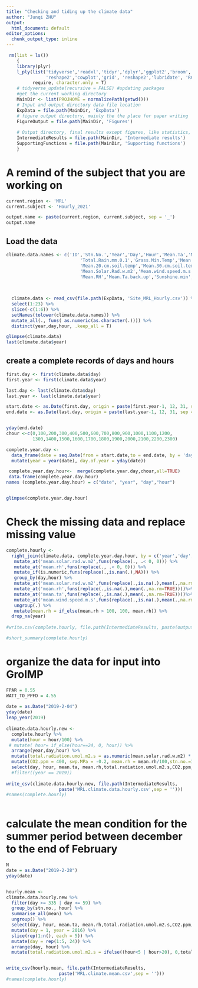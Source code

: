 ---
title: "Checking and tiding up the climate data"
author: "Junqi ZHU"
output:
  html_document: default
editor_options: 
  chunk_output_type: inline
---

```{r, warning=FALSE, echo=FALSE, tidy=TRUE, error=FALSE, message=FALSE}
 rm(list = ls())
    {
    library(plyr)
    l_ply(list('tidyverse','readxl','tidyr','dplyr','ggplot2','broom','ggthemes','plotly','purrr',
               'reshape2','cowplot','grid', 'reshape2','lubridate', 'RColorBrewer', 'datacheck'), 
          require, character.only = T)
    # tidyverse_update(recursive = FALSE) #updating packages
    #get the current working directory
    MainDir <- list(PROJHOME = normalizePath(getwd()))
    # Input and output directory data file location
    ExpData = file.path(MainDir, 'ExpData')
    # figure output directory, mainly the the place for paper writing 
    FigureOutput = file.path(MainDir, 'Figures')
    
    # Output directory, final results except figures, like statistics, and intermediate data set
    IntermediateResults = file.path(MainDir, 'Intermediate results')  
    SupportingFunctions = file.path(MainDir, 'Supporting functions')
    } 
```

# A remind of the subject that you are working on
```{r}
current.region <- 'MRL'
current.subject <- 'Hourly_2021'

output.name <- paste(current.region, current.subject, sep = '_')
output.name

```

## Load the data
```{r, warning=FALSE, echo=FALSE, error=FALSE, message=FALSE}
climate.data.names <- c('ID','Stn.No.','Year','Day','Hour','Mean.Ta','Mean.wet.bulb.',	'Mean.leaf.Wet',
                            'Total.Rain.mm.0.1','Grass.Min.Temp','Mean.10.cm.soil.temp',
                            'Mean.20.cm.soil.temp','Mean.30.cm.soil.temp','Mean.100.cm.soil.temp',
                            'Mean.Solar.Rad.w.m2','Mean.wind.speed.m.s', 'Mean.wind.direction.N','Total.Rain.mm.0.2',
                            'Mean.RH','Mean.Ta.back.up','Sunshine.min', 'Soil.Moisture','Penman.ET')
    
    

  climate.data <- read_csv(file.path(ExpData, 'Site_MRL_Hourly.csv')) %>% 
  select(1:23) %>% 
  slice(-c(1:6)) %>% 
  setNames(tolower(climate.data.names)) %>% 
  mutate_all(., funs( as.numeric(as.character(.)))) %>% 
  distinct(year,day,hour, .keep_all = T)

glimpse(climate.data)
last(climate.data$year)

```

## create a complete records of days and hours

```{r, warning=FALSE, echo=FALSE, error=FALSE, message=FALSE}

first.day <- first(climate.data$day)
first.year <- first(climate.data$year)

last.day <- last(climate.data$day)
last.year <- last(climate.data$year)

start.date <- as.Date(first.day, origin = paste(first.year-1, 12, 31, sep = '-'))
end.date <- as.Date(last.day, origin = paste(last.year-1, 12, 31, sep = '-'))


yday(end.date)
chour <-c(0,100,200,300,400,500,600,700,800,900,1000,1100,1200,
          1300,1400,1500,1600,1700,1800,1900,2000,2100,2200,2300)

complete.year.day <- 
  data_frame(date = seq.Date(from = start.date,to = end.date, by = 'day')) %>% 
  mutate(year = year(date), day.of.year = yday(date)) 

 complete.year.day.hour<-  merge(complete.year.day,chour,all=TRUE)
 data.frame(complete.year.day.hour)
names (complete.year.day.hour) = c("date", "year", "day","hour")


glimpse(complete.year.day.hour)

```

# Check the missing data and replace missing value

```{r, fig.width=15, fig.height=25,echo=FALSE}

complete.hourly <- 
  right_join(climate.data, complete.year.day.hour, by = c('year','day', 'hour')) %>% 
   mutate_at('mean.solar.rad.w.m2',funs(replace(., .< 0, 0))) %>% 
   mutate_at('mean.rh',funs(replace(., .< 0, 0))) %>% 
   mutate_if(is.numeric,funs(replace(.,is.nan(.),NA))) %>% 
   group_by(day,hour) %>%
   mutate_at('mean.solar.rad.w.m2',funs(replace(.,is.na(.),mean(.,na.rm=TRUE))))%>%
   mutate_at('mean.rh',funs(replace(.,is.na(.),mean(.,na.rm=TRUE))))%>%
   mutate_at('mean.ta',funs(replace(.,is.na(.),mean(.,na.rm=TRUE))))%>%
   mutate_at('mean.wind.speed.m.s',funs(replace(.,is.na(.),mean(.,na.rm=TRUE))))%>%
   ungroup(.) %>% 
   mutate(mean.rh = if_else(mean.rh > 100, 100, mean.rh)) %>% 
  drop_na(year)
    
#write.csv(complete.hourly, file.path(IntermediateResults, paste(output.name, '.csv',sep = '')))

#short_summary(complete.hourly)  

```

# organize the data for input into GroIMP

```{r, fig.width=15, fig.height=25,echo=FALSE}
FPAR = 0.55
WATT_TO_PPFD = 4.55
    
date = as.Date("2019-2-04")
yday(date)
leap_year(2019)
  
climate.data.hourly.new <- 
  complete.hourly %>% 
  mutate(hour = hour/100) %>% 
 # mutate( hour= if_else(hour==24, 0, hour)) %>% 
  arrange(year,day,hour) %>% 
  mutate(total.radiation.umol.m2.s = as.numeric(mean.solar.rad.w.m2) * WATT_TO_PPFD) %>% 
  mutate(CO2.ppm = 400, swp.MPa = -0.2, mean.rh = mean.rh/100,stn.no.=121 ) %>% 
  select(day, hour, mean.ta, mean.rh,total.radiation.umol.m2.s,CO2.ppm, mean.wind.speed.m.s, swp.MPa, year, stn.no.) #%>%
  #filter((year == 2019))
    
write_csv(climate.data.hourly.new, file.path(IntermediateResults, 
                    paste('MRL.climate.data.hourly.csv',sep = '')))  
#names(complete.hourly)
  
```


# calculate the mean condition for the summer period between december to the end of February

```{r, fig.width=15, fig.height=25,echo=FALSE}
N
date = as.Date("2019-2-28")
yday(date)


hourly.mean <- 
climate.data.hourly.new %>% 
  filter(day >= 335 | day <= 59) %>% 
  group_by(stn.no., hour) %>% 
  summarise_all(mean) %>% 
  ungroup() %>% 
  select(day, hour, mean.ta, mean.rh,total.radiation.umol.m2.s,CO2.ppm, mean.wind.speed.m.s, swp.MPa, year) %>% 
  mutate(day = 1, year = 2016) %>% 
  slice(rep(1:n(), each = 5)) %>% 
  mutate(day = rep(1:5, 24)) %>% 
  arrange(day, hour) %>% 
  mutate(total.radiation.umol.m2.s = ifelse((hour<5 | hour>20), 0,total.radiation.umol.m2.s) )


write_csv(hourly.mean, file.path(IntermediateResults, 
                    paste('MRL.climate.mean.csv',sep = '')))  
#names(complete.hourly)
  
```
